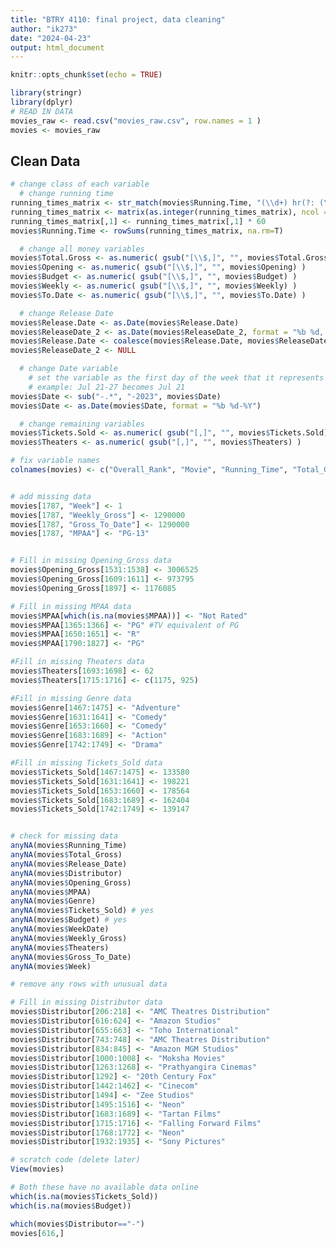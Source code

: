 ```yaml
---
title: "BTRY 4110: final project, data cleaning"
author: "ik273"
date: "2024-04-23"
output: html_document
---
```


```r
knitr::opts_chunk$set(echo = TRUE)
```

```r
library(stringr)
library(dplyr)
# READ IN DATA
movies_raw <- read.csv("movies_raw.csv", row.names = 1 )
movies <- movies_raw
```

## Clean Data


```r
# change class of each variable
  # change running time
running_times_matrix <- str_match(movies$Running.Time, "(\\d+) hr(?: (\\d+) min)?")[,c(2,3)]
running_times_matrix <- matrix(as.integer(running_times_matrix), ncol = 2, byrow = F)
running_times_matrix[,1] <- running_times_matrix[,1] * 60
movies$Running.Time <- rowSums(running_times_matrix, na.rm=T)

  # change all money variables
movies$Total.Gross <- as.numeric( gsub("[\\$,]", "", movies$Total.Gross) )
movies$Opening <- as.numeric( gsub("[\\$,]", "", movies$Opening) )
movies$Budget <- as.numeric( gsub("[\\$,]", "", movies$Budget) )
movies$Weekly <- as.numeric( gsub("[\\$,]", "", movies$Weekly) )
movies$To.Date <- as.numeric( gsub("[\\$,]", "", movies$To.Date) )

  # change Release Date
movies$Release.Date <- as.Date(movies$Release.Date)
movies$ReleaseDate_2 <- as.Date(movies$ReleaseDate_2, format = "%b %d, %Y")
movies$Release.Date <- coalesce(movies$Release.Date, movies$ReleaseDate_2)
movies$ReleaseDate_2 <- NULL

  # change Date variable
    # set the variable as the first day of the week that it represents
    # example: Jul 21-27 becomes Jul 21
movies$Date <- sub("-.*", "-2023", movies$Date)
movies$Date <- as.Date(movies$Date, format = "%b %d-%Y")

  # change remaining variables
movies$Tickets.Sold <- as.numeric( gsub("[,]", "", movies$Tickets.Sold) )
movies$Theaters <- as.numeric( gsub("[,]", "", movies$Theaters) )

```

```r
# fix variable names
colnames(movies) <- c("Overall_Rank", "Movie", "Running_Time", "Total_Gross", "Release_Date", "Distributor", "Opening_Gross", "MPAA", "Genre", "Tickets_Sold", "Budget", "WeekDate", "Weekly_Gross", "Theaters", "Gross_To_Date", "Week")


# add missing data
movies[1787, "Week"] <- 1
movies[1787, "Weekly_Gross"] <- 1290000
movies[1787, "Gross_To_Date"] <- 1290000
movies[1787, "MPAA"] <- "PG-13"


# Fill in missing Opening_Gross data
movies$Opening_Gross[1531:1538] <- 3006525
movies$Opening_Gross[1609:1611] <- 973795
movies$Opening_Gross[1897] <- 1176085

# Fill in missing MPAA data 
movies$MPAA[which(is.na(movies$MPAA))] <- "Not Rated"
movies$MPAA[1365:1366] <- "PG" #TV equivalent of PG 
movies$MPAA[1650:1651] <- "R"
movies$MPAA[1790:1827] <- "PG"

#Fill in missing Theaters data
movies$Theaters[1693:1698] <- 62
movies$Theaters[1715:1716] <- c(1175, 925)

#Fill in missing Genre data
movies$Genre[1467:1475] <- "Adventure"
movies$Genre[1631:1641] <- "Comedy"
movies$Genre[1653:1660] <- "Comedy"
movies$Genre[1683:1689] <- "Action"
movies$Genre[1742:1749] <- "Drama"

#Fill in missing Tickets_Sold data
movies$Tickets_Sold[1467:1475] <- 133580
movies$Tickets_Sold[1631:1641] <- 198221
movies$Tickets_Sold[1653:1660] <- 178564
movies$Tickets_Sold[1683:1689] <- 162404
movies$Tickets_Sold[1742:1749] <- 139147


# check for missing data
anyNA(movies$Running_Time)
anyNA(movies$Total_Gross)
anyNA(movies$Release_Date)
anyNA(movies$Distributor)
anyNA(movies$Opening_Gross)
anyNA(movies$MPAA)
anyNA(movies$Genre)
anyNA(movies$Tickets_Sold) # yes
anyNA(movies$Budget) # yes
anyNA(movies$WeekDate)
anyNA(movies$Weekly_Gross)
anyNA(movies$Theaters)
anyNA(movies$Gross_To_Date)
anyNA(movies$Week)

# remove any rows with unusual data
```
```r
# Fill in missing Distributor data 
movies$Distributor[206:218] <- "AMC Theatres Distribution"
movies$Distributor[616:624] <- "Amazon Studios"
movies$Distributor[655:663] <- "Toho International"
movies$Distributor[743:748] <- "AMC Theatres Distribution"
movies$Distributor[834:845] <- "Amazon MGM Studios"
movies$Distributor[1000:1008] <- "Moksha Movies"
movies$Distributor[1263:1268] <- "Prathyangira Cinemas"
movies$Distributor[1292] <- "20th Century Fox"
movies$Distributor[1442:1462] <- "Cinecom"
movies$Distributor[1494] <- "Zee Studios"
movies$Distributor[1495:1516] <- "Neon"
movies$Distributor[1683:1689] <- "Tartan Films"
movies$Distributor[1715:1716] <- "Falling Forward Films"
movies$Distributor[1768:1772] <- "Neon"
movies$Distributor[1932:1935] <- "Sony Pictures"

```

```r
# scratch code (delete later)
View(movies)

# Both these have no available data online
which(is.na(movies$Tickets_Sold))
which(is.na(movies$Budget))

which(movies$Distributor=="-")
movies[616,]
```


